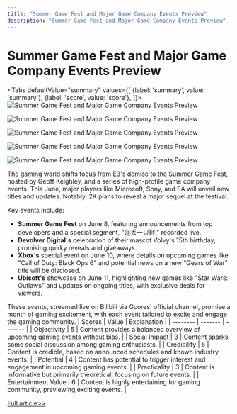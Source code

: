 ```yaml
---
title: "Summer Game Fest and Major Game Company Events Preview"
description: "Summer Game Fest and Major Game Company Events Preview"
---
```



# Summer Game Fest and Major Game Company Events Preview


<Tabs
	defaultValue="summary"
	values={[
	{label: 'summary', value: 'summary'},
	{label: 'score', value: 'score'},
]}>
<TabItem value="summary">
<img
  src="https://image.informedainews.com/2024/06/Ent-zJZ-1717551846-0.jpg"
  alt="Summer Game Fest and Major Game Company Events Preview"
/>

<img
  src="https://image.informedainews.com/2024/06/Ent-n9Y-1717551846-1.jpg"
  alt="Summer Game Fest and Major Game Company Events Preview"
/>

<img
  src="https://image.informedainews.com/2024/06/Ent-a0q-1717551846-2.jpg"
  alt="Summer Game Fest and Major Game Company Events Preview"
/>

<img
  src="https://image.informedainews.com/2024/06/Ent-zK1-1717551846-3.jpg"
  alt="Summer Game Fest and Major Game Company Events Preview"
/>

<img
  src="https://image.informedainews.com/2024/06/Ent-PaU-1717551846-4.jpg"
  alt="Summer Game Fest and Major Game Company Events Preview"
/>



The gaming world shifts focus from E3's demise to the Summer Game Fest, hosted by Geoff Keighley, and a series of high-profile game company events. This June, major players like Microsoft, Sony, and EA will unveil new titles and updates. Notably, 2K plans to reveal a major sequel at the festival.

Key events include:
- **Summer Game Fest** on June 8, featuring announcements from top developers and a special segment, "逛丢一只鞋," recorded live.
- **Devolver Digital's** celebration of their mascot Volvy's 15th birthday, promising quirky reveals and giveaways.
- **Xbox's** special event on June 10, where details on upcoming games like "Call of Duty: Black Ops 6" and potential news on a new "Gears of War" title will be disclosed.
- **Ubisoft's** showcase on June 11, highlighting new games like "Star Wars: Outlaws" and updates on ongoing titles, with exclusive deals for viewers.

These events, streamed live on Bilibili via Gcores' official channel, promise a month of gaming excitement, with each event tailored to excite and engage the gaming community.
</TabItem>
<TabItem value="score">
	| Scores     | Value   | Explanation |
	| -------- | ------- | ------- |
	| Objectivity  | 5    | Content provides a balanced overview of upcoming gaming events without bias.    |
	| Social Impact | 3     | Content sparks some social discussion among gaming enthusiasts.    |
	| Credibility    | 5    | Content is credible, based on announced schedules and known industry events.    |
	| Potential    | 4    | Content has potential to trigger interest and engagement in upcoming gaming events.    |
	| Practicality    | 3    | Content is informative but primarily theoretical, focusing on future events.    |
	| Entertainment Value    | 6    | Content is highly entertaining for gaming community, previewing exciting events.    |
</TabItem>
</Tabs>

[Full article>>](https://www.gcores.com/articles/182874)
